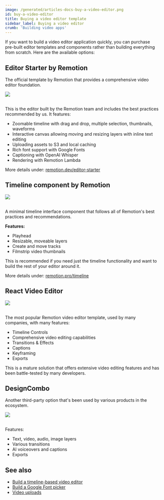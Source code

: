 ```yaml
---
image: /generated/articles-docs-buy-a-video-editor.png
id: buy-a-video-editor
title: Buying a video editor template
sidebar_label: Buying a video editor
crumb: 'Building video apps'
---
```


If you want to build a video editor application quickly, you can purchase pre-built editor templates and components rather than building everything from scratch. Here are the available options:

## Editor Starter by Remotion

The official template by Remotion that provides a comprehensive video editor foundation.

<img src="https://pub-646d808d9cb240cea53bedc76dd3cd0c.r2.dev/editor-starter-og-image.jpg" /> <br />
<br />

This is the editor built by the Remotion team and includes the best practices recommended by us. It features:

- Zoomable timeline with drag and drop, multiple selection, thumbnails, waveforms
- Interactive canvas allowing moving and resizing layers with inline text editing
- Uploading assets to S3 and local caching
- Rich font support with Google Fonts
- Captioning with OpenAI Whisper
- Rendering with Remotion Lambda

More details under: [remotion.dev/editor-starter](https://remotion.dev/editor-starter)

## Timeline component by Remotion

<img src="https://remotion.pro/timelinescreen4.png" /> <br />
<br />

A minimal timeline interface component that follows all of Remotion's best practices and recommendations.

**Features:**

- Playhead
- Resizable, moveable layers
- Create and move tracks
- Filmstrip video thumbnails

This is recommended if you need just the timeline functionality and want to build the rest of your editor around it.

More details under: [remotion.pro/timeline](https://remotion.pro/timeline)

## React Video Editor

<img src="/img/reactvideoeditor.png" /> <br />
<br />

The most popular Remotion video editor template, used by many companies, with many features:

- Timeline Controls
- Comprehensive video editing capabilities
- Transitions & Effects
- Captions
- Keyframing
- Exports

This is a mature solution that offers extensive video editing features and has been battle-tested by many developers.

## DesignCombo

Another third-party option that's been used by various products in the ecosystem.

<img src="/img/designcombo.webp" /> <br />
<br />

Features:

- Text, video, audio, image layers
- Various transitions
- AI voiceovers and captions
- Exports

## See also

- [Build a timeline-based video editor](/docs/building-a-timeline)
- [Build a Google Font picker](/docs/font-picker)
- [Video uploads](/docs/video-uploads)
